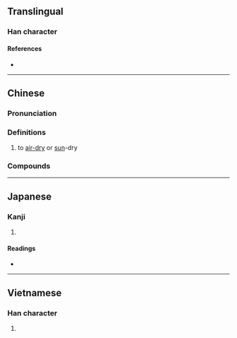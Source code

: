 {{character info}}
==Translingual==

===Han character===
{{Han char|rn=72|rad=日|as=08|sn=12|four=60096|canj=AYRF,XAYRF|ids=⿰日京}}

====References====
* {{Han ref|kx=0497.270|dkj=13984|hdz=21520.020|uh=667E|ud=26238|bh=B4BD|bd=46269}}

----

==Chinese==
{{zh-forms}}

===Pronunciation===
{{zh-pron
|m=liàng
|c=long6
|mn=qz,xm:liōng/zz:liāng/qz:lî/tw:nê/twvt,xm:nî/zz:nêe
|mn_note=liōng/liāng - literary; lî/nê/nî/nêe - vernacular (俗)
|mc=
|oc=
|ma=
|cat=v
}}

===Definitions===
{{zh-hanzi}}

# to [[air-dry]] or [[sun]]-dry
#: {{zh-x|晾{long6}衫|to hang-dry the laundry|C}}

===Compounds===
{{zh-der|晾乾|晾曬|晾衫架|晾衣架|晾衫竹}}

----

==Japanese==

===Kanji===
{{ja-kanji|grade=|rs=日08}}

# {{rfdef|ja|sort=日08}}

====Readings====
* {{ja-readings|on=[[りょう]] (ryō)|kun=[[さらす]] (sarasu)}}

----

==Vietnamese==

===Han character===
{{vi-hantu|[[lượng]]|rs=日08}}

# {{rfdef|vi|sort=日08}}